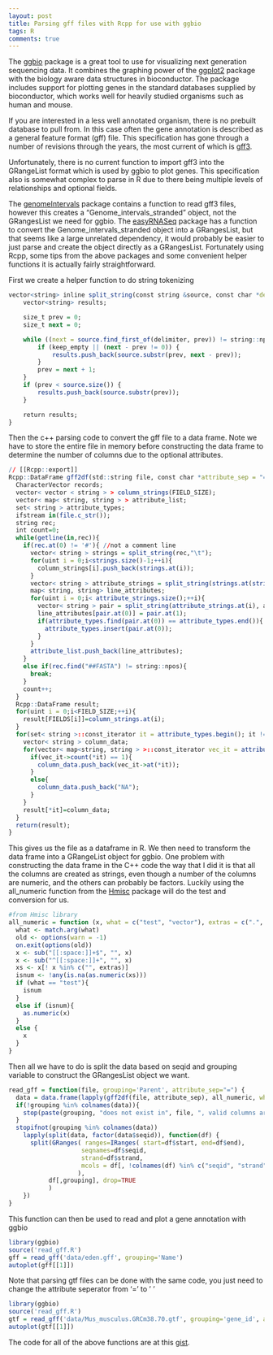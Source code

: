 ```yaml
---
layout: post
title: Parsing gff files with Rcpp for use with ggbio
tags: R
comments: true
---
```


The [ggbio][ggbio] package is a great tool to use for visualizing next generation
sequencing data.  It combines the graphing power of the [ggplot2][ggplot2] package
with the biology aware data structures in bioconductor.  The package includes
support for plotting genes in the standard databases supplied by bioconductor,
which works well for heavily studied organisms such as human and mouse.

If you are interested in a less well annotated organism, there is no prebuilt
database to pull from.  In this case often the gene annotation is described as
a general feature format (gff) file.  This specification has gone through
a number of revisions through the years, the most current of which is [gff3][gff3].

Unfortunately, there is no current function to import gff3 into the GRangeList
format which is used by ggbio to plot genes.  This specification also is
somewhat complex to parse in R due to there being multiple levels of
relationships and optional fields.

The [genomeIntervals][genomeIntervals] package contains a function to read gff3 files, however
this creates a "Genome_intervals_stranded" object, not the GRangesList we need
for ggbio.  The [easyRNASeq][easyRNASeq] package has a function to convert the
Genome_intervals_stranded object into a GRangesList, but that seems like
a large unrelated dependency, it would probably be easier to just parse and
create the object directly as a GRangesList.  Fortunately using Rcpp, some tips
from the above packages and some convenient helper functions it is actually
fairly straightforward.

First we create a helper function to do string tokenizing
```r
vector<string> inline split_string(const string &source, const char *delimiter = " ", bool keep_empty = false) {
    vector<string> results;

    size_t prev = 0;
    size_t next = 0;

    while ((next = source.find_first_of(delimiter, prev)) != string::npos) {
        if (keep_empty || (next - prev != 0)) {
            results.push_back(source.substr(prev, next - prev));
        }
        prev = next + 1;
    }
    if (prev < source.size()) {
        results.push_back(source.substr(prev));
    }

    return results;
}
```

Then the c++ parsing code to convert the gff file to a data frame.  Note we
have to store the entire file in memory before constructing the data frame to
determine the number of columns due to the optional attributes.

```r
// [[Rcpp::export]]
Rcpp::DataFrame gff2df(std::string file, const char *attribute_sep = "=") {
  CharacterVector records;
  vector< vector < string > > column_strings(FIELD_SIZE);
  vector< map< string, string > > attribute_list;
  set< string > attribute_types;
  ifstream in(file.c_str());
  string rec;
  int count=0;
  while(getline(in,rec)){
    if(rec.at(0) != '#'){ //not a comment line
      vector< string > strings = split_string(rec,"\t");
      for(uint i = 0;i<strings.size()-1;++i){
        column_strings[i].push_back(strings.at(i));
      }
      vector< string > attribute_strings = split_string(strings.at(strings.size()-1), ";");
      map< string, string> line_attributes;
      for(uint i = 0;i< attribute_strings.size();++i){
        vector< string > pair = split_string(attribute_strings.at(i), attribute_sep);
        line_attributes[pair.at(0)] = pair.at(1);
        if(attribute_types.find(pair.at(0)) == attribute_types.end()){
          attribute_types.insert(pair.at(0));
        }
      }
      attribute_list.push_back(line_attributes);
    }
    else if(rec.find("##FASTA") != string::npos){
      break;
    }
    count++;
  }
  Rcpp::DataFrame result;
  for(uint i = 0;i<FIELD_SIZE;++i){
    result[FIELDS[i]]=column_strings.at(i);
  }
  for(set< string >::const_iterator it = attribute_types.begin(); it != attribute_types.end(); ++it){
    vector< string > column_data;
    for(vector< map<string, string > >::const_iterator vec_it = attribute_list.begin();vec_it != attribute_list.end();++vec_it){
      if(vec_it->count(*it) == 1){
        column_data.push_back(vec_it->at(*it));
      }
      else{
        column_data.push_back("NA");
      }
    }
    result[*it]=column_data;
  }
  return(result);
}
```

This gives us the file as a dataframe in R.  We then need to transform the data
frame into a GRangeList object for ggbio.  One problem with constructing the
data frame in the C++ code the way that I did it is that all the columns are
created as strings, even though a number of the columns are numeric, and the
others can probably be factors.  Luckily using the all_numeric function from
the [Hmisc][Hmisc] package will do the test and conversion for us.

```r
#from Hmisc library
all_numeric = function (x, what = c("test", "vector"), extras = c(".", "NA")) {
  what <- match.arg(what)
  old <- options(warn = -1)
  on.exit(options(old))
  x <- sub("[[:space:]]+$", "", x)
  x <- sub("^[[:space:]]+", "", x)
  xs <- x[! x %in% c("", extras)]
  isnum <- !any(is.na(as.numeric(xs)))
  if (what == "test"){
    isnum
  }
  else if (isnum){
    as.numeric(x)
  }
  else {
    x
  }
}
```

Then all we have to do is split the data based on seqid and grouping variable
to construct the GRangesList object we want.

```r
read_gff = function(file, grouping='Parent', attribute_sep="=") {
  data = data.frame(lapply(gff2df(file, attribute_sep), all_numeric, what="vector"))
  if(!grouping %in% colnames(data)){
    stop(paste(grouping, "does not exist in", file, ", valid columns are", paste(colnames(data), collapse=" ")))
  }
  stopifnot(grouping %in% colnames(data))
    lapply(split(data, factor(data$seqid)), function(df) {
      split(GRanges( ranges=IRanges( start=df$start, end=df$end),
                    seqnames=df$seqid,
                    strand=df$strand,
                    mcols = df[, !colnames(df) %in% c("seqid", "strand", "start", "end") ]
                   ),
           df[,grouping], drop=TRUE
           )
    })
}
```

This function can then be used to read and plot a gene annotation with ggbio

```r
library(ggbio)
source('read_gff.R')
gff = read_gff('data/eden.gff', grouping='Name')
autoplot(gff[[1]])
```

Note that parsing gtf files can be done with the same code, you just need to
change the attribute seperator from '=' to ' '

```r
library(ggbio)
source('read_gff.R')
gtf = read_gff('data/Mus_musculus.GRCm38.70.gtf', grouping='gene_id', attribute_sep=' ')
autoplot(gtf[[1]])
```

The code for all of the above functions are at this [gist][gist].

[gist]: https://gist.github.com/4613075
[ggbio]: http://www.bioconductor.org/packages/release/bioc/html/ggbio.html
[ggplot2]: http://ggplot2.org/
[gff3]: http://www.sequenceontology.org/resources/gff3.html
[genomeIntervals]: http://www.bioconductor.org/packages/2.12/bioc/html/genomeIntervals.html
[easyRNASeq]: http://www.bioconductor.org/packages/release/bioc/html/easyRNASeq.html
[Hmisc]: http://cran.r-project.org/web/packages/Hmisc/index.html
